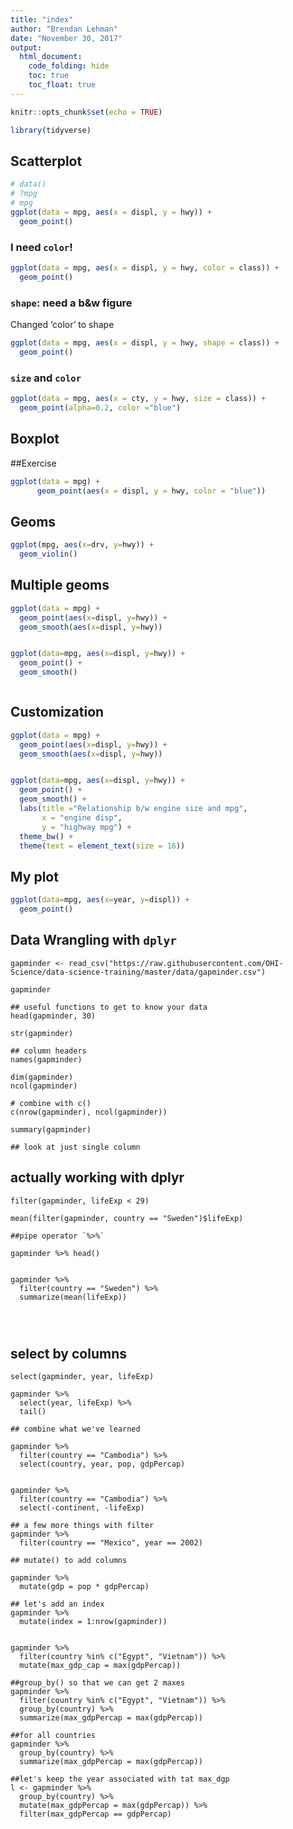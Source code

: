 ```yaml
---
title: "index"
author: "Brendan Lehman"
date: "November 30, 2017"
output:
  html_document:
    code_folding: hide
    toc: true
    toc_float: true
---
```


```r
knitr::opts_chunk$set(echo = TRUE)

library(tidyverse)
```

## Scatterplot

```r

# data()
# ?mpg
# mpg
ggplot(data = mpg, aes(x = displ, y = hwy)) +
  geom_point()
```

### I need `color`!

```r
ggplot(data = mpg, aes(x = displ, y = hwy, color = class)) +
  geom_point()
```

### `shape`: need a b&w figure

Changed 'color' to shape

```r
ggplot(data = mpg, aes(x = displ, y = hwy, shape = class)) +
  geom_point()
```

### `size` and  `color`

```r
ggplot(data = mpg, aes(x = cty, y = hwy, size = class)) +
  geom_point(alpha=0.2, color ="blue")
```


## Boxplot


##Exercise

```r
ggplot(data = mpg) + 
      geom_point(aes(x = displ, y = hwy, color = "blue"))

```


## Geoms

```r

ggplot(mpg, aes(x=drv, y=hwy)) +
  geom_violin()

```


## Multiple geoms

```r

ggplot(data = mpg) +
  geom_point(aes(x=displ, y=hwy)) +
  geom_smooth(aes(x=displ, y=hwy))


ggplot(data=mpg, aes(x=displ, y=hwy)) +
  geom_point() +
  geom_smooth()



```


## Customization

```r

ggplot(data = mpg) +
  geom_point(aes(x=displ, y=hwy)) +
  geom_smooth(aes(x=displ, y=hwy))


ggplot(data=mpg, aes(x=displ, y=hwy)) +
  geom_point() +
  geom_smooth() +
  labs(title ="Relationship b/w engine size and mpg",
       x = "engine disp",
       y = "highway mpg") +
  theme_bw() +
  theme(text = element_text(size = 16))


```

## My plot

```r

ggplot(data=mpg, aes(x=year, y=displ)) +
  geom_point()

```




## Data Wrangling with `dplyr`

```preamble

gapminder <- read_csv("https://raw.githubusercontent.com/OHI-Science/data-science-training/master/data/gapminder.csv")

gapminder

## useful functions to get to know your data
head(gapminder, 30)

str(gapminder)

## column headers
names(gapminder)

dim(gapminder)
ncol(gapminder)

# combine with c()
c(nrow(gapminder), ncol(gapminder))

summary(gapminder)

## look at just single column
```

## actually working with dplyr

```working

filter(gapminder, lifeExp < 29)

mean(filter(gapminder, country == "Sweden")$lifeExp)

##pipe operator `%>%`

gapminder %>% head()


gapminder %>% 
  filter(country == "Sweden") %>% 
  summarize(mean(lifeExp))




```

## select by columns

```data

select(gapminder, year, lifeExp)

gapminder %>%
  select(year, lifeExp) %>% 
  tail()

## combine what we've learned

gapminder %>% 
  filter(country == "Cambodia") %>% 
  select(country, year, pop, gdpPercap)


gapminder %>% 
  filter(country == "Cambodia") %>% 
  select(-continent, -lifeExp)

## a few more things with filter
gapminder %>% 
  filter(country == "Mexico", year == 2002)

## mutate() to add columns

gapminder %>% 
  mutate(gdp = pop * gdpPercap)

## let's add an index
gapminder %>% 
  mutate(index = 1:nrow(gapminder))


gapminder %>% 
  filter(country %in% c("Egypt", "Vietnam")) %>% 
  mutate(max_gdp_cap = max(gdpPercap))

##group_by() so that we can get 2 maxes
gapminder %>% 
  filter(country %in% c("Egypt", "Vietnam")) %>% 
  group_by(country) %>% 
  summarize(max_gdpPercap = max(gdpPercap))

##for all countries
gapminder %>% 
  group_by(country) %>% 
  summarize(max_gdpPercap = max(gdpPercap))

##let's keep the year associated with tat max_dgp
l <- gapminder %>% 
  group_by(country) %>% 
  mutate(max_gdpPercap = max(gdpPercap)) %>% 
  filter(max_gdpPercap == gdpPercap)



```




